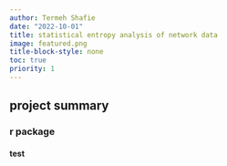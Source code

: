 ```yaml
---
author: Termeh Shafie
date: "2022-10-01"
title: statistical entropy analysis of network data
image: featured.png
title-block-style: none
toc: true
priority: 1
---
```



## project summary



### r package

#### test
